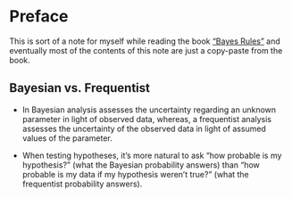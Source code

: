 # Preface {.unnumbered}

This is sort of a note for myself while reading the book ["Bayes Rules"](https://www.bayesrulesbook.com/) and eventually most of the contents of this note are just a copy-paste from the book.

::: {.callout-note}
# Bayesian vs. Frequentist

- In Bayesian analysis assesses the uncertainty regarding an unknown parameter in light of observed data, whereas, a frequentist analysis assesses the uncertainty of the observed data in light of assumed values of the parameter.

- When testing hypotheses, it’s more natural to ask “how probable is my hypothesis?” (what the Bayesian probability answers) than “how probable is my data if my hypothesis weren’t true?” (what the frequentist probability answers). 

:::
